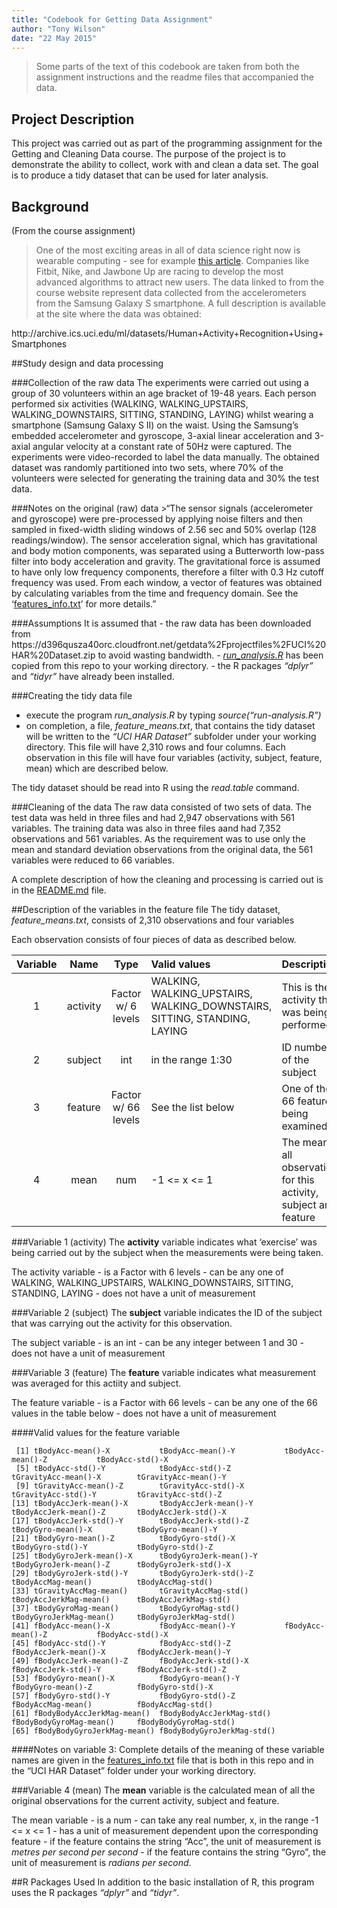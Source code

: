 ```yaml
---
title: "Codebook for Getting Data Assignment"
author: "Tony Wilson"
date: "22 May 2015"
---
```

>Some parts of the text of this codebook are taken from both the assignment instructions and the readme files that accompanied the data.

## Project Description
This project was carried out as part of the programming assignment for the Getting and Cleaning Data course.  The purpose of the project is to demonstrate the ability to collect, work with and clean a data set. The goal is to produce a tidy dataset that can be used for later analysis. 


## Background
(From the course assignment)

>One of the most exciting areas in all of data science right now is wearable computing - see for example [this article](http://www.insideactivitytracking.com/data-science-activity-tracking-and-the-battle-for-the-worlds-top-sports-brand/). Companies like Fitbit, Nike, and Jawbone Up are racing to develop the most advanced algorithms to attract new users. The data linked to from the course website represent data collected from the accelerometers from the Samsung Galaxy S smartphone. A full description is available at the site where the data was obtained: 

http://archive.ics.uci.edu/ml/datasets/Human+Activity+Recognition+Using+Smartphones 


##Study design and data processing

###Collection of the raw data
The experiments were carried out using a group of 30 volunteers within an age bracket of 19-48 years. Each person performed six activities (WALKING, WALKING_UPSTAIRS, WALKING_DOWNSTAIRS, SITTING, STANDING, LAYING) whilst wearing a smartphone (Samsung Galaxy S II) on the waist. Using the Samsung's embedded accelerometer and gyroscope, 3-axial linear acceleration and 3-axial angular velocity at a constant rate of 50Hz were captured. The experiments were video-recorded to label the data manually. The obtained dataset was randomly partitioned into two sets, where 70% of the volunteers were selected for generating the training data and 30% the test data. 

###Notes on the original (raw) data 
>"The sensor signals (accelerometer and gyroscope) were pre-processed by applying noise filters and then sampled in fixed-width sliding windows of 2.56 sec and 50% overlap (128 readings/window). The sensor acceleration signal, which has gravitational and body motion components, was separated using a Butterworth low-pass filter into body acceleration and gravity. The gravitational force is assumed to have only low frequency components, therefore a filter with 0.3 Hz cutoff frequency was used. From each window, a vector of features was obtained by calculating variables from the time and frequency domain. See the '[features_info.txt](https://github.com/wilsonae/GetData_Assignment/blob/master/features_info.txt)' for more details."

###Assumptions
It is assumed that
- the raw data has been downloaded from  https://d396qusza40orc.cloudfront.net/getdata%2Fprojectfiles%2FUCI%20HAR%20Dataset.zip to avoid wasting bandwidth.
- [*run_analysis.R*](https://github.com/wilsonae/GetData_Assignment/blob/master/run_analysis.R) has been copied from this repo to your working directory.
- the R packages *"dplyr"* and *"tidyr"* have already been installed.

###Creating the tidy data file

- execute the program *run_analysis.R* by typing *source("run-analysis.R")*
- on completion, a file, *feature_means.txt*, that contains the tidy dataset will be written to the *"UCI HAR Dataset"* subfolder under your working directory.  This file will have 2,310 rows and four columns.  Each observation in this file will have four variables (activity, subject, feature, mean) which are described below.

The tidy dataset should be read into R using the *read.table* command.

###Cleaning of the data
The raw data consisted of two sets of data.  The test data was held in three files and had 2,947 observations with 561 variables.  The training data was also in three files aand had 7,352 observations and 561 variables.  As the requirement was to use only the mean and standard deviation observations from the original data, the 561 variables were reduced to 66 variables. 

A complete description of how the cleaning and processing is carried out is in the [README.md](https://github.com/wilsonae/GetData_Assignment/blob/master/README.md) file.

##Description of the variables in the feature file
The tidy dataset, *feature_means.txt*, consists of 2,310 observations and four variables

Each observation consists of four pieces of data as described below.

| Variable | Name  | Type | Valid values | Description |
| :------: |:-----:|:----:| :------------| :-----------|
| 1 | activity | Factor w/ 6 levels | WALKING, WALKING_UPSTAIRS, WALKING_DOWNSTAIRS, SITTING, STANDING, LAYING | This is the activity that was being performed. |
| 2 | subject |   int | in the range 1:30 | ID number of the subject |
| 3 | feature | Factor w/ 66 levels | See the list below |One of the 66 features being examined |
| 4 | mean | num | -1 <= x <= 1 | The mean of all observations for this activity, subject and feature |

###Variable 1 (activity)
The **activity** variable indicates what 'exercise' was being carried out by the subject when the measurements were being taken.

The activity variable 
- is a Factor with 6 levels
- can be any one of WALKING, WALKING_UPSTAIRS, WALKING_DOWNSTAIRS, SITTING, STANDING, LAYING
- does not have a unit of measurement

###Variable 2 (subject)
The **subject** variable indicates the ID of the subject that was carrying out the activity for this observation.

The subject variable 
- is an int
- can be any integer between 1 and 30
- does not have a unit of measurement

###Variable 3 (feature)
The **feature** variable indicates what measurement was averaged for this actiity and subject. 

The feature variable 
- is a Factor with 66 levels
- can be any one of the 66 values in the table below
- does not have a unit of measurement

####Valid values for the feature variable
```
 [1] tBodyAcc-mean()-X           tBodyAcc-mean()-Y           tBodyAcc-mean()-Z           tBodyAcc-std()-X           
 [5] tBodyAcc-std()-Y            tBodyAcc-std()-Z            tGravityAcc-mean()-X        tGravityAcc-mean()-Y       
 [9] tGravityAcc-mean()-Z        tGravityAcc-std()-X         tGravityAcc-std()-Y         tGravityAcc-std()-Z        
[13] tBodyAccJerk-mean()-X       tBodyAccJerk-mean()-Y       tBodyAccJerk-mean()-Z       tBodyAccJerk-std()-X       
[17] tBodyAccJerk-std()-Y        tBodyAccJerk-std()-Z        tBodyGyro-mean()-X          tBodyGyro-mean()-Y         
[21] tBodyGyro-mean()-Z          tBodyGyro-std()-X           tBodyGyro-std()-Y           tBodyGyro-std()-Z          
[25] tBodyGyroJerk-mean()-X      tBodyGyroJerk-mean()-Y      tBodyGyroJerk-mean()-Z      tBodyGyroJerk-std()-X      
[29] tBodyGyroJerk-std()-Y       tBodyGyroJerk-std()-Z       tBodyAccMag-mean()          tBodyAccMag-std()          
[33] tGravityAccMag-mean()       tGravityAccMag-std()        tBodyAccJerkMag-mean()      tBodyAccJerkMag-std()      
[37] tBodyGyroMag-mean()         tBodyGyroMag-std()          tBodyGyroJerkMag-mean()     tBodyGyroJerkMag-std()     
[41] fBodyAcc-mean()-X           fBodyAcc-mean()-Y           fBodyAcc-mean()-Z           fBodyAcc-std()-X           
[45] fBodyAcc-std()-Y            fBodyAcc-std()-Z            fBodyAccJerk-mean()-X       fBodyAccJerk-mean()-Y      
[49] fBodyAccJerk-mean()-Z       fBodyAccJerk-std()-X        fBodyAccJerk-std()-Y        fBodyAccJerk-std()-Z       
[53] fBodyGyro-mean()-X          fBodyGyro-mean()-Y          fBodyGyro-mean()-Z          fBodyGyro-std()-X          
[57] fBodyGyro-std()-Y           fBodyGyro-std()-Z           fBodyAccMag-mean()          fBodyAccMag-std()          
[61] fBodyBodyAccJerkMag-mean()  fBodyBodyAccJerkMag-std()   fBodyBodyGyroMag-mean()     fBodyBodyGyroMag-std()     
[65] fBodyBodyGyroJerkMag-mean() fBodyBodyGyroJerkMag-std() 
```

####Notes on variable 3:
Complete details of the meaning of these variable names are given in the [features_info.txt](https://github.com/wilsonae/GetData_Assignment/blob/master/features_info.txt) file that is both in this repo and in the "UCI HAR Dataset" folder under your working directory.

###Variable 4 (mean)
The **mean** variable is the calculated mean of all the original observations for the current activity, subject and feature.

The mean variable 
- is a num
- can take any real number, x, in the range -1 <= x <= 1
- has a unit of measurement dependent upon the corresponding feature
  - if the feature contains the string "Acc", the unit of measurement is *metres per second per second*
  - if the feature contains the string "Gyro", the unit of measurement is *radians per second*.

##R Packages Used
In addition to the basic installation of R, this program uses the R packages *"dplyr"* and *"tidyr"*.

